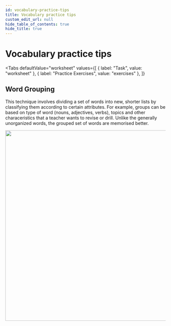 ```yaml
---
id: vocabulary-practice-tips
title: Vocabulary practice tips
custom_edit_url: null
hide_table_of_contents: true
hide_title: true
---
```



<Theme alcohols />

# Vocabulary practice tips

<Tabs
  defaultValue="worksheet"
  values={[
    { label: "Task", value: "worksheet" },
    { label: "Practice Exercises", value: "exercises" },
  ]}
>

<TabItem value="worksheet">

## Word Grouping

This technique involves dividing a set of words into new, shorter lists by classifying them according to certain attributes. For example, groups can be based on type of word (nouns, adjectives, verbs), topics  and  other  characeristics that  a  teacher  wants  to  revise  or  drill.  Unlike  the  generally unorganized words, the grouped set of words are memorised better.

<img src={grouping} width="600" />

</TabItem>

<TabItem value="exercises">
  <Frame src="https://learningapps.org/watch?v=p0gxbfvut21" height="480px" />
</TabItem>

</Tabs>
